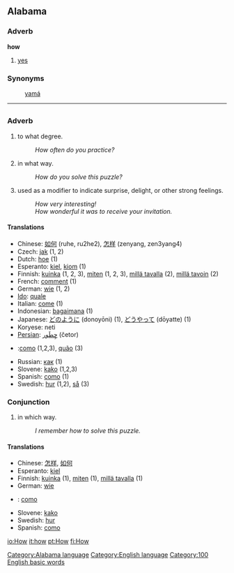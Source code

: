 ==Alabama==
===Adverb===
'''how'''
# [[yes]]

===Synonyms===
:[[yamá]]
[[Category:Alabama language]]
----

=={{en}}==
[[Category:English language]]
===Adverb===
#to what degree.
#: ''How often do you practice?''
#in what way.
#: ''How do you solve this puzzle?''
#used as a modifier to indicate surprise, delight, or other strong feelings.
#: ''How very interesting!''
#: ''How wonderful it was to receive your invitation.''

==== Translations ====
*Chinese: [[如何]] (ruhe, ru2he2), [[怎样]] (zenyang, zen3yang4)
*Czech: [[jak]] (1, 2)
*Dutch: [[hoe]] (1)
*Esperanto: [[kiel]], [[kiom]] (1)
*Finnish: [[kuinka]] (1, 2, 3), [[miten]] (1, 2, 3), [[millä tavalla]] (2), [[millä tavoin]] (2)
*French: [[comment]] (1)
*German: [[wie]] (1, 2)
*[[Ido]]: [[quale]]
*Italian: [[come]] (1)
*Indonesian: [[bagaimana]] (1)
*Japanese: [[どのように]] (donoyōni) (1), [[どうやって]] (dōyatte) (1)
*Koryese: neti
*[[Persian]]: [[چِطَور]] (četor)
*{{pt}}:[[como]] (1,2,3), [[quão]] (3)
*Russian: [[как]] (1)
*Slovene: [[kako]] (1,2,3)
*Spanish: [[como]] (1)
*Swedish: [[hur]] (1,2), [[så]] (3)

===Conjunction===
#in which way.
#: ''I remember how to solve this puzzle.''

====Translations====
*Chinese: [[怎样]], [[如何]]
*Esperanto: [[kiel]]
*Finnish: [[kuinka]] (1), [[miten]] (1), [[millä tavalla]] (1)
*German: [[wie]]
*{{pt}}: [[como]]
*Slovene: [[kako]]
*Swedish: [[hur]]
*Spanish: [[como]]

[[Category:100 English basic words]]

[[io:How]]
[[it:how]]
[[pt:How]]
[[fi:How]]